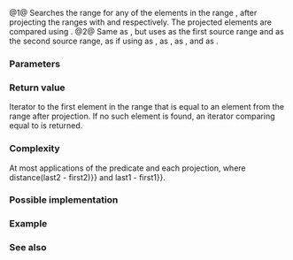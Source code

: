 {{cpp/experimental/ranges/title|find_first_of}}
{{cpp/experimental/ranges/algorithm/navbar}}
{{dcl begin}}
{{dcl header|experimental/ranges/algorithm}}
{{dcl|since=ranges|num=1|1=
template&lt; InputIterator I1, Sentinel&lt;I1&gt; S1, ForwardIterator I2, Sentinel&lt;I2&gt; S2,
          class Proj1 = ranges::identity, class Proj2 = ranges::identity,
          IndirectRelation&lt;projected&lt;I1, Proj1&gt;, 
                           projected&lt;I2, Proj2&gt;&gt; Pred = ranges::equal_to&lt;&gt; &gt;
I1 find_first_of( I1 first1, S1 last1, I2 first2, S2 last2, Pred pred = Pred{},
                  Proj1 proj1 = Proj1{}, Proj2 proj2 = Proj2{} );

}}
{{dcl|since=ranges|num=2|1=
template&lt; InputRange R1, ForwardRange R2, 
          class Proj1 = ranges::identity, class Proj2 = ranges::identity,
          IndirectRelation&lt;projected&lt;ranges::iterator_t&lt;R1&gt;, Proj1&gt;,
                           projected&lt;ranges::iterator_t&lt;R2&gt;, Proj2&gt;&gt; Pred = ranges::equal_to&lt;&gt; &gt;
ranges::safe_iterator_t&lt;R1&gt; find_first_of( R1&amp;&amp; r1, R2&amp;&amp; r2, Pred pred = Pred{},
                                           Proj1 proj1 = Proj1{}, Proj2 proj2 = Proj2{} );
}}
{{dcl end}}

@1@ Searches the range {{range|first1|last1}} for any of the elements in the range {{range|first2|last2}}, after projecting the ranges with {{c|proj1}} and {{c|proj2}} respectively. The projected elements are compared using {{c|pred}}.
@2@ Same as {{v|1}}, but uses {{c|r1}} as the first source range and {{c|r2}} as the second source range, as if using {{c|ranges::begin(r1)}} as {{c|first1}}, {{c|ranges::end(r1)}} as {{c|last1}}, {{c|ranges::begin(r2)}} as {{c|first2}}, and {{c|ranges::end(r2)}} as {{c|last2}}.

===Parameters===
{{par begin}}
{{par|first1, last1|the range of elements to examine}}
{{par|r1|the range of elements to examine}}
{{par|first2, last2|the range of elements to search for}}
{{par|r2|the range of elements to search for}}
{{par|pred|predicate to use to compare the projected elements with}}
{{par|proj1|projection to apply to the elements in the first range}}
{{par|proj2|projection to apply to the elements in the second range}}
{{par end}}

===Return value===
Iterator to the first element in the range {{range|first1|last1}} that is equal to an element from the range {{range|first2|last2}} after projection. If no such element is found, an iterator comparing equal to {{c|last1}} is returned.

===Complexity===
At most {{tt|(S * N)}} applications of the predicate and each projection, where {{c|S {{=}} distance(last2 - first2)}} and {{c|N {{=}} last1 - first1}}.

===Possible implementation===
{{eq fun
|1=
template&lt;InputIterator I1, Sentinel&lt;I1&gt; S1, ForwardIterator I2, Sentinel&lt;I2&gt; S2,
         class Proj1 = ranges::identity, class Proj2 = ranges::identity,
         IndirectRelation&lt;projected&lt;I1, Proj1&gt;, 
                          projected&lt;I2, Proj2&gt;&gt; Pred = ranges::equal_to&lt;&gt;&gt;
I1 find_first_of(I1 first1, S1 last1, I2 first2, S2 last2, Pred pred = Pred{},
                 Proj1 proj1 = Proj1{}, Proj2 proj2 = Proj2{})
{
    for (; first1 != last1; ++first1)
        for (ForwardIt it = first2; it != last2; ++it)
            if (ranges::invoke(pred, ranges::invoke(proj1, *first1),
                                     ranges::invoke(proj2, *it)))
                return first1;
    return first1;
}
}}

===Example===
{{example}}

===See also===
{{dsc begin}}
{{dsc inc|cpp/algorithm/dsc find_first_of}}
{{dsc inc|cpp/experimental/ranges/algorithm/dsc find}}
{{dsc end}}